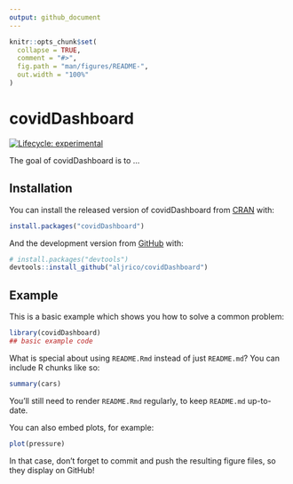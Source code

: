 ```yaml
---
output: github_document
---
```


<!-- README.md is generated from README.Rmd. Please edit that file -->

```r
knitr::opts_chunk$set(
  collapse = TRUE,
  comment = "#>",
  fig.path = "man/figures/README-",
  out.width = "100%"
)
```

# covidDashboard

<!-- badges: start -->
[![Lifecycle: experimental](https://img.shields.io/badge/lifecycle-experimental-orange.svg)](https://www.tidyverse.org/lifecycle/#experimental)
<!-- badges: end -->

The goal of covidDashboard is to ...

## Installation

You can install the released version of covidDashboard from [CRAN](https://CRAN.R-project.org) with:

``` r
install.packages("covidDashboard")
```

And the development version from [GitHub](https://github.com/) with:

``` r
# install.packages("devtools")
devtools::install_github("aljrico/covidDashboard")
```
## Example

This is a basic example which shows you how to solve a common problem:

```r
library(covidDashboard)
## basic example code
```

What is special about using `README.Rmd` instead of just `README.md`? You can include R chunks like so:

```r
summary(cars)
```

You'll still need to render `README.Rmd` regularly, to keep `README.md` up-to-date.

You can also embed plots, for example:

```r
plot(pressure)
```

In that case, don't forget to commit and push the resulting figure files, so they display on GitHub!
